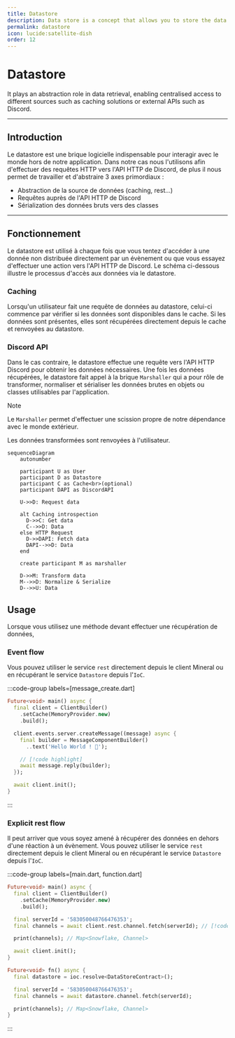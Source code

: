 ```yaml
---
title: Datastore
description: Data store is a concept that allows you to store the data for the application.
permalink: datastore
icon: lucide:satellite-dish
order: 12
---
```


# Datastore

It plays an abstraction role in data retrieval, enabling centralised access to different sources such as caching solutions or external APIs such as Discord.

---

## Introduction

Le datastore est une brique logicielle indispensable pour interagir avec le monde hors de notre application.
Dans notre cas nous l'utilisons afin d'effectuer des requêtes HTTP vers l'API HTTP de Discord, de plus il nous permet de travailler et d'abstraire 3 axes primordiaux :

- Abstraction de la source de données (caching, rest…)
- Requêtes auprès de l'API HTTP de Discord
- Sérialization des données bruts vers des classes

---

## Fonctionnement

Le datastore est utilisé à chaque fois que vous tentez d'accéder à une donnée non distribuée directement par un évènement ou que vous essayez d'effectuer une action vers l'API HTTP de Discord.
Le schéma ci-dessous illustre le processus d'accès aux données via le datastore.

### Caching

Lorsqu'un utilisateur fait une requête de données au datastore, celui-ci commence par vérifier si les données sont disponibles dans le cache. Si les données sont présentes, elles sont récupérées directement depuis le cache et renvoyées au datastore.

### Discord API

Dans le cas contraire, le datastore effectue une requête vers l'API HTTP Discord pour obtenir les données nécessaires. Une fois les données récupérées, le datastore fait appel à la brique `Marshaller` qui a pour rôle de transformer, normaliser et sérialiser les données brutes en objets ou classes utilisables par l'application.

> [!note]
> Le `Marshaller` permet d'effectuer une scission propre de notre dépendance avec le monde extérieur.

Les données transformées sont renvoyées à l'utilisateur.

```mermaid
sequenceDiagram
    autonumber

    participant U as User
    participant D as Datastore
    participant C as Cache<br>(optional)
    participant DAPI as DiscordAPI

    U->>D: Request data

    alt Caching introspection
      D->>C: Get data
      C-->>D: Data
    else HTTP Request
      D->>DAPI: Fetch data
      DAPI-->>D: Data
    end

    create participant M as marshaller

    D->>M: Transform data
    M-->>D: Normalize & Serialize
    D-->>U: Data
```

## Usage

Lorsque vous utilisez une méthode devant effectuer une récupération de données,

### Event flow

Vous pouvez utiliser le service `rest` directement depuis le client Mineral ou en récupérant le service `Datastore` depuis l'`IoC`.

:::code-group labels=[message_create.dart]

```dart
Future<void> main() async {
  final client = ClientBuilder()
    .setCache(MemoryProvider.new)
    .build();

  client.events.server.createMessage((message) async {
    final builder = MessageComponentBuilder()
      ..text('Hello World ! 🚀');

    // [!code highlight]
    await message.reply(builder);
  });

  await client.init();
}
```

:::

### Explicit rest flow

Il peut arriver que vous soyez amené à récupérer des données en dehors d'une réaction à un évènement.
Vous pouvez utiliser le service `rest` directement depuis le client Mineral ou en récupérant le service `Datastore` depuis l'`IoC`.

:::code-group labels=[main.dart, function.dart]

```dart
Future<void> main() async {
  final client = ClientBuilder()
    .setCache(MemoryProvider.new)
    .build();

  final serverId = '583050048766476353';
  final channels = await client.rest.channel.fetch(serverId); // [!code highlight]

  print(channels); // Map<Snowflake, Channel>

  await client.init();
}
```

```dart
Future<void> fn() async {
  final datastore = ioc.resolve<DataStoreContract>();

  final serverId = '583050048766476353';
  final channels = await datastore.channel.fetch(serverId);

  print(channels); // Map<Snowflake, Channel>
}
```

:::
